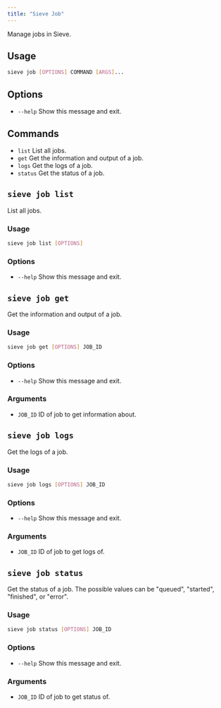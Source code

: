 ```yaml
---
title: "Sieve Job"
---
```


Manage jobs in Sieve.

## Usage

```bash
sieve job [OPTIONS] COMMAND [ARGS]...
```

## Options

- `--help` Show this message and exit.

## Commands

- `list` List all jobs.
- `get` Get the information and output of a job.
- `logs` Get the logs of a job.
- `status` Get the status of a job.

## `sieve job list`

List all jobs.

### Usage

```bash
sieve job list [OPTIONS]
```

### Options

- `--help` Show this message and exit.

## `sieve job get`

Get the information and output of a job.

### Usage

```bash
sieve job get [OPTIONS] JOB_ID
```

### Options

- `--help` Show this message and exit.

### Arguments

- `JOB_ID` ID of job to get information about.

## `sieve job logs`

Get the logs of a job.

### Usage

```bash
sieve job logs [OPTIONS] JOB_ID
```

### Options

- `--help` Show this message and exit.

### Arguments

- `JOB_ID` ID of job to get logs of.

## `sieve job status`

Get the status of a job. The possible values can be "queued", "started", "finished", or "error".

### Usage

```bash
sieve job status [OPTIONS] JOB_ID
```

### Options

- `--help` Show this message and exit.

### Arguments

- `JOB_ID` ID of job to get status of.
